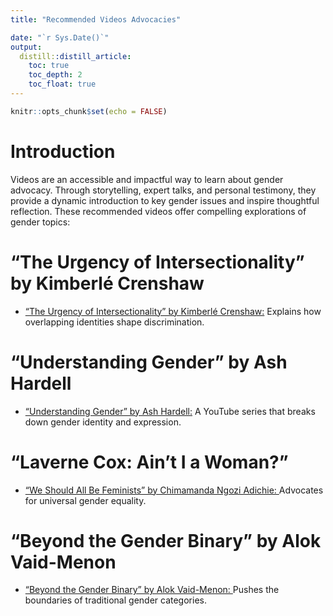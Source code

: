 ```yaml
---
title: "Recommended Videos Advocacies"

date: "`r Sys.Date()`"
output:
  distill::distill_article:
    toc: true
    toc_depth: 2
    toc_float: true
---
```


```r
knitr::opts_chunk$set(echo = FALSE)
```

# Introduction
Videos are an accessible and impactful way to learn about gender advocacy. Through storytelling, expert talks, and personal testimony, they provide a dynamic introduction to key gender issues and inspire thoughtful reflection. These recommended videos offer compelling explorations of gender topics:

# "The Urgency of Intersectionality" by Kimberlé Crenshaw

- <a href="https://www.ted.com/talks/kimberle_crenshaw_the_urgency_of_intersectionality" target="_blank">"The Urgency of Intersectionality" by Kimberlé Crenshaw:</a> Explains how overlapping identities shape discrimination.

# "Understanding Gender" by Ash Hardell

- <a href="https://youtu.be/rjdwaiG-Glc?si=T6BoVQqoVywmgnvB" target="_blank">"Understanding Gender" by Ash Hardell:</a> A YouTube series that breaks down gender identity and expression.

# "Laverne Cox: Ain't I a Woman?"

- <a href="https://youtu.be/EJXEEVh_1sQ?si=gWgWvYI_apAUO2-g" target="_blank">"We Should All Be Feminists" by Chimamanda Ngozi Adichie: </a> Advocates for universal gender equality.

# "Beyond the Gender Binary" by Alok Vaid-Menon

- <a href="https://youtu.be/6p-uYWKv5tg?si=ENaL74R6h_rc0k8r" target="_blank">"Beyond the Gender Binary" by Alok Vaid-Menon: </a>  Pushes the boundaries of traditional gender categories. 



